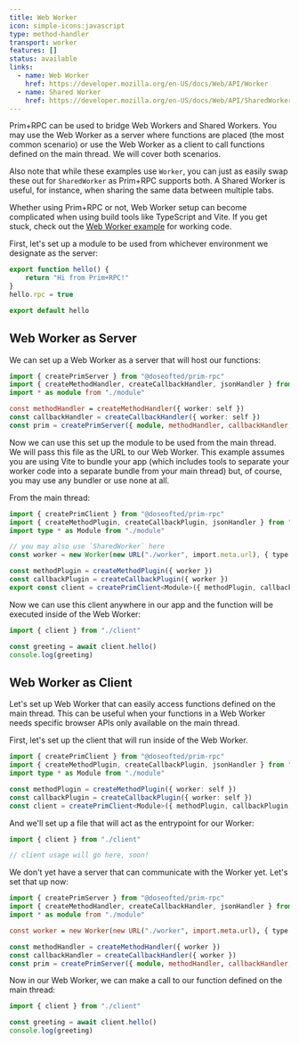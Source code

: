 ```yaml
---
title: Web Worker
icon: simple-icons:javascript
type: method-handler
transport: worker
features: []
status: available
links:
  - name: Web Worker
    href: https://developer.mozilla.org/en-US/docs/Web/API/Worker
  - name: Shared Worker
    href: https://developer.mozilla.org/en-US/docs/Web/API/SharedWorker
---
```



Prim+RPC can be used to bridge Web Workers and Shared Workers. You may use the Web Worker as a server where functions
are placed (the most common scenario) or use the Web Worker as a client to call functions defined on the main thread. We
will cover both scenarios.

Also note that while these examples use `Worker`, you can just as easily swap these out for `SharedWorker` as Prim+RPC
supports both. A Shared Worker is useful, for instance, when sharing the same data between multiple tabs.

<Aside>

Whether using Prim+RPC or not, Web Worker setup can become complicated when using build tools like TypeScript and Vite.
If you get stuck, check out the [Web Worker example](/docs/learn/examples#web-worker-communication) for working code.

</Aside>

First, let's set up a module to be used from whichever environment we designate as the server:

<CodeFile filename="module.ts">

```typescript
export function hello() {
	return "Hi from Prim+RPC!"
}
hello.rpc = true

export default hello
```

</CodeFile>

## Web Worker as Server

We can set up a Web Worker as a server that will host our functions:

<CodeFile filename="worker.ts">

```typescript
import { createPrimServer } from "@doseofted/prim-rpc"
import { createMethodHandler, createCallbackHandler, jsonHandler } from "@doseofted/prim-rpc-plugins/web-worker"
import * as module from "./module"

const methodHandler = createMethodHandler({ worker: self })
const callbackHandler = createCallbackHandler({ worker: self })
const prim = createPrimServer({ module, methodHandler, callbackHandler, jsonHandler })
```

</CodeFile>

Now we can use this set up the module to be used from the main thread. We will pass this file as the URL to our Web
Worker. This example assumes you are using Vite to bundle your app (which includes tools to separate your worker code
into a separate bundle from your main thread) but, of course, you may use any bundler or use none at all.

From the main thread:

<CodeFile filename="client.ts">

```typescript
import { createPrimClient } from "@doseofted/prim-rpc"
import { createMethodPlugin, createCallbackPlugin, jsonHandler } from "@doseofted/prim-rpc-plugins/web-worker"
import type * as Module from "./module"

// you may also use `SharedWorker` here
const worker = new Worker(new URL("./worker", import.meta.url), { type: "module" })

const methodPlugin = createMethodPlugin({ worker })
const callbackPlugin = createCallbackPlugin({ worker })
export const client = createPrimClient<Module>({ methodPlugin, callbackPlugin, jsonHandler })
```

</CodeFile>

Now we can use this client anywhere in our app and the function will be executed inside of the Web Worker:

<CodeFile filename="index.ts">

```typescript
import { client } from "./client"

const greeting = await client.hello()
console.log(greeting)
```

</CodeFile>

## Web Worker as Client

Let's set up Web Worker that can easily access functions defined on the main thread. This can be useful when your
functions in a Web Worker needs specific browser APIs only available on the main thread.

First, let's set up the client that will run inside of the Web Worker.

<CodeFile filename="client.ts">

```typescript
import { createPrimClient } from "@doseofted/prim-rpc"
import { createMethodPlugin, createCallbackPlugin, jsonHandler } from "@doseofted/prim-rpc-plugins/web-worker"
import type * as Module from "./module"

const methodPlugin = createMethodPlugin({ worker: self })
const callbackPlugin = createCallbackPlugin({ worker: self })
const client = createPrimClient<Module>({ methodPlugin, callbackPlugin, jsonHandler })
```

</CodeFile>

And we'll set up a file that will act as the entrypoint for our Worker:

<CodeFile filename="worker.ts">

```typescript
import { client } from "./client"

// client usage will go here, soon!
```

</CodeFile>

We don't yet have a server that can communicate with the Worker yet. Let's set that up now:

<CodeFile filename="main.ts">

```typescript
import { createPrimServer } from "@doseofted/prim-rpc"
import { createMethodHandler, createCallbackHandler, jsonHandler } from "@doseofted/prim-rpc-plugins/web-worker"
import * as module from "./module"

const worker = new Worker(new URL("./worker", import.meta.url), { type: "module" })

const methodHandler = createMethodHandler({ worker })
const callbackHandler = createCallbackHandler({ worker })
const prim = createPrimServer({ module, methodHandler, callbackHandler, jsonHandler })
```

</CodeFile>

Now in our Web Worker, we can make a call to our function defined on the main thread:

<CodeFile filename="worker.ts">

```typescript {3-4}
import { client } from "./client"

const greeting = await client.hello()
console.log(greeting)
```

</CodeFile>
